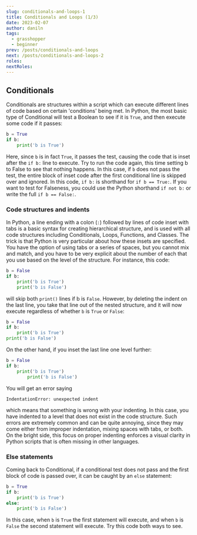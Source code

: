 ```yaml
---
slug: conditionals-and-loops-1
title: Conditionals and Loops (1/3)
date: 2023-02-07
author: daniln
tags:
  - grasshopper
  - beginner
prev: /posts/conditionals-and-loops
next: /posts/conditionals-and-loops-2
roles:
nextRoles:
---
```


## Conditionals

Conditionals are structures within a script which can execute different lines of code based on certain 'conditions' being met. In Python, the most basic type of Conditional will test a Boolean to see if it is `True`, and then execute some code if it passes:

```python
b = True
if b:
    print('b is True')
```

Here, since `b` is in fact `True`, it passes the test, causing the code that is inset after the `if b:` line to execute. Try to run the code again, this time setting b to False to see that nothing happens. In this case, if `b` does not pass the test, the entire block of inset code after the first conditional line is skipped over and ignored. In this code, `if b:` is shorthand for `if b == True:`. If you want to test for Falseness, you could use the Python shorthand `if not b:` or write the full `if b == False:`.

### Code structures and indents

In Python, a line ending with a colon (`:`) followed by lines of code inset with tabs is a basic syntax for creating hierarchical structure, and is used with all code structures including Conditionals, Loops, Functions, and Classes. The trick is that Python is very particular about how these insets are specified. You have the option of using tabs or a series of spaces, but you cannot mix and match, and you have to be very explicit about the number of each that you use based on the level of the structure. For instance, this code:

```python
b = False
if b:
    print('b is True')
    print('b is False')
```

will skip both `print()` lines if b is `False`. However, by deleting the indent on the last line, you take that line out of the nested structure, and it will now execute regardless of whether `b` is `True` or `False`:

```python
b = False
if b:
    print('b is True')
print('b is False')
```

On the other hand, if you inset the last line one level further:

```python
b = False
if b:
    print('b is True')
        print('b is False')
```

You will get an error saying

```
IndentationError: unexpected indent
```

which means that something is wrong with your indenting. In this case, you have indented to a level that does not exist in the code structure. Such errors are extremely common and can be quite annoying, since they may come either from improper indentation, mixing spaces with tabs, or both. On the bright side, this focus on proper indenting enforces a visual clarity in Python scripts that is often missing in other languages.

### Else statements

Coming back to Conditional, if a conditional test does not pass and the first block of code is passed over, it can be caught by an `else` statement:

```python
b = True
if b:
    print('b is True')
else:
    print('b is False')
```

In this case, when `b` is `True` the first statement will execute, and when `b` is `False` the second statement will execute. Try this code both ways to see.
